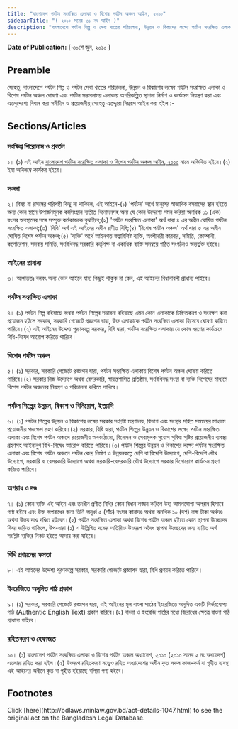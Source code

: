 ```yaml
---
title: "বাংলাদেশ পর্যটন সংরক্ষিত এলাকা ও বিশেষ পর্যটন অঞ্চল আইন, ২০১০"
sidebarTitle: "( ২০১০ সনের ৩১ নং আইন )"
description: "বাংলাদেশে পর্যটন শিল্প ও সেবা খাতের পরিচালনা, উন্নয়ন ও বিকাশের লক্ষ্যে পর্যটন সংরক্ষিত এলাকা ও বিশেষ পর্যটন অঞ্চল ঘোষণা এবং পর্যটন সম্ভাবনাময় এলাকায় অপরিকল্পিত স্থাপনা নির্মাণ ও কার্যক্রম নিয়ন্ত্রণকল্পে প্রণীত আইন ।"
---
```


**Date of Publication:** [ ৩০শে জুন, ২০১০ ]

## Preamble

যেহেতু, বাংলাদেশে পর্যটন শিল্প ও পর্যটন সেবা খাতের পরিচালনা, উন্নয়ন ও বিকাশের লক্ষ্যে পর্যটন সংরক্ষিত এলাকা ও বিশেষ পর্যটন অঞ্চল ঘোষণা এবং পর্যটন সম্ভাবনাময় এলাকায় অপরিকল্পিত স্থাপনা নির্মাণ ও কার্যক্রম নিয়ন্ত্রণ করা এবং এতদুদ্দেশ্যে বিধান করা সমীচীন ও প্রয়োজনীয়;সেহেতু এতদ্দ্বারা নিম্নরূপ আইন করা হইল :-

## Sections/Articles

### সংক্ষিপ্ত শিরোনাম ও প্রবর্তন

১। (১) এই আইন [বাংলাদেশ পর্যটন সংরক্ষিত এলাকা ও বিশেষ পর্যটন অঞ্চল আইন, ২০১০](/act-1047.html "বাংলাদেশ পর্যটন সংরক্ষিত এলাকা ও বিশেষ পর্যটন অঞ্চল আইন, ২০১০") নামে অভিহিত হইবে।(২) ইহা অবিলম্বে কার্যকর হইবে।

### সংজ্ঞা

২। বিষয় বা প্রসঙ্গের পরিপন্থী কিছু না থাকিলে, এই আইনে-(১) 'পর্যটন' অর্থে মানুষের স্বাভাবিক বসবাসের স্থান হইতে অন্য কোন স্থানে উপার্জনমূলক কর্মসংস্থান ব্যতীত বিনোদনসহ অন্য যে কোন উদ্দেশ্যে গমন করিয়া অনধিক ০১ (এক) বৎসর অবস্থানের সঙ্গে সম্পৃক্ত কর্মকান্ডকে বুঝাইবে;(২) 'পর্যটন সংরক্ষিত এলাকা' অর্থ ধারা ৪ এর অধীন ঘোষিত পর্যটন সংরক্ষিত এলাকা;(৩) 'বিধি' অর্থ এই আইনের অধীন প্রণীত বিধি;(৪) 'বিশেষ পর্যটন অঞ্চল' অর্থ ধারা ৫ এর অধীন ঘোষিত বিশেষ পর্যটন অঞ্চল;(৫) 'ব্যক্তি' অর্থে আইনগত স্বত্বাবিশিষ্ট ব্যক্তি, অংশীদারী কারবার, সমিতি, কোম্পানী, কর্পোরেশন, সমবায় সমিতি, সংবিধিবদ্ধ সরকারি কর্তৃপক্ষ বা একাধিক ব্যক্তি সমন্বয়ে গঠিত সংগঠনও অন্তর্ভুক্ত হইবে।

### আইনের প্রাধান্য

৩। আপাততঃ বলবৎ অন্য কোন আইনে যাহা কিছুই থাকুক না কেন, এই আইনের বিধানাবলী প্রাধান্য পাইবে।

### পর্যটন সংরক্ষিত এলাকা

৪। (১) পর্যটন শিল্প রহিয়াছে অথবা পর্যটন শিল্পের সম্ভাবনা রহিয়াছে এমন কোন এলাকাকে চিহ্নিতকরণ ও সংরক্ষণ করা প্রয়োজন হইলে সরকার, সরকারি গেজেটে প্রজ্ঞাপন দ্বারা, উক্ত এলাকাকে পর্যটন সংরক্ষিত এলাকা হিসেবে ঘোষণা করিতে পারিবে।(২) এই আইনের উদ্দেশ্য পূরণকল্পে সরকার, বিধি দ্বারা, পর্যটন সংরক্ষিত এলাকায় যে কোন ধরণের কার্যক্রমে বিধি-নিষেধ আরোপ করিতে পারিবে।

### বিশেষ পর্যটন অঞ্চল

৫। (১) সরকার, সরকারি গেজেটে প্রজ্ঞাপন দ্বারা, পর্যটন সংরক্ষিত এলাকায় বিশেষ পর্যটন অঞ্চল ঘোষণা করিতে পারিবে।(২) সরকার নিজ উদ্যোগে অথবা বেসরকারি, স্বায়ত্তশাসিত প্রতিষ্ঠান, সংবিধিবদ্ধ সংস্থা বা ব্যক্তি বিশেষের মাধ্যমে বিশেষ পর্যটন অঞ্চলের নিয়ন্ত্রণ ও পরিচালনা করিতে পারিবে।

### পর্যটন শিল্পের উন্নয়ন, বিকাশ ও বিনিয়োগ, ইত্যাদি

৬। (১) পর্যটন শিল্পের উন্নয়ন ও বিকাশের লক্ষ্যে সরকার সংশ্লিষ্ট মন্ত্রণালয়, বিভাগ এবং সংস্থার সহিত সমন্বয়ের মাধ্যমে প্রয়োজনীয় পদক্ষেপ গ্রহণ করিবে।(২) সরকার, বিধি দ্বারা, পর্যটন শিল্পের উন্নয়ন ও বিকাশের লক্ষ্যে পর্যটন সংরক্ষিত এলাকা এবং বিশেষ পর্যটন অঞ্চলে প্রয়োজনীয় অবকাঠামো, বিনোদন ও সেবামূলক সুযোগ সুবিধা সৃষ্টির প্রয়োজনীয় ব্যবস্থা গ্রহণসহ আইনানুগ বিধি-নিষেধ আরোপ করিতে পারিবে।(৩) পর্যটন শিল্পের উন্নয়ন ও বিকাশের লক্ষ্যে পর্যটন সংরক্ষিত এলাকা এবং বিশেষ পর্যটন অঞ্চলে পর্যটন কেন্দ্র নির্মাণ ও উন্নয়নকল্পে দেশি বা বিদেশি উদ্যোগে, দেশি-বিদেশি যৌথ উদ্যোগে, সরকারি বা বেসরকারি উদ্যোগে অথবা সরকারি-বেসরকারি যৌথ উদ্যোগে সরকার বিনোয়োগ কার্যক্রম গ্রহণ করিতে পারিবে।

### অপরাধ ও দণ্ড

৭। (১) কোন ব্যক্তি এই আইন এবং তদধীন প্রণীত বিধির কোন বিধান লঙ্ঘন করিলে উহা আমলযোগ্য অপরাধ হিসাবে গণ্য হইবে এবং উক্ত অপরাধের জন্য তিনি অনূর্ধ্ব ৫ (পাঁচ) বৎসর কারাদণ্ড অথবা অনধিক ১০ (দশ) লক্ষ টাকা অর্থদণ্ড অথবা উভয় দণ্ডে দণ্ডিত হইবেন।(২) পর্যটন সংরক্ষিত এলাকা অথবা বিশেষ পর্যটন অঞ্চল হইতে কোন স্থাপনা উচ্ছেদের বিষয় জড়িত থাকিলে, উপ-ধারা (১) এ উল্লিখিত দন্ডের অতিরিক্ত উক্তরূপ অবৈধ স্থাপনা উচ্ছেদের জন্য ব্যয়িত অর্থ সংশ্লিষ্ট ব্যক্তির নিকট হইতে আদায় করা যাইবে।

### বিধি প্রণয়নের ক্ষমতা

৮। এই আইনের উদ্দেশ্য পূরণকল্পে সরকার, সরকারি গেজেটে প্রজ্ঞাপন দ্বারা, বিধি প্রণয়ন করিতে পারিবে।

### ইংরেজিতে অনূদিত পাঠ প্রকাশ

৯। (১) সরকার, সরকারি গেজেটে প্রজ্ঞাপন দ্বারা, এই আইনের মূল বাংলা পাঠের ইংরেজিতে অনূদিত একটি নির্ভরযোগ্য পাঠ (Authentic English Text) প্রকাশ করিবে।(২) বাংলা ও ইংরেজি পাঠের মধ্যে বিরোধের ক্ষেত্রে বাংলা পাঠ প্রাধান্য পাইবে।

### রহিতকরণ ও হেফাজত

১০। (১) বাংলাদেশ পর্যটন সংরক্ষিত এলাকা ও বিশেষ পর্যটন অঞ্চল অধ্যাদেশ, ২০১০ (২০১০ সনের ২ নং অধ্যাদেশ) এতদ্বারা রহিত করা হইল।(২) উক্তরূপ রহিতকরণ সত্ত্বেও রহিত অধ্যাদেশের অধীন কৃত সকল কাজ-কর্ম বা গৃহীত ব্যবস্থা এই আইনের অধীনে কৃত বা গৃহীত হইয়াছে বলিয়া গণ্য হইবে।

## Footnotes

<Note>
  Click [here](http://bdlaws.minlaw.gov.bd/act-details-1047.html) to see the original act on the Bangladesh Legal Database.
</Note>
